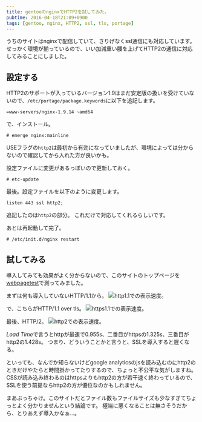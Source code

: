 ```yaml
---
title: gentooのnginxでHTTP2を試してみた。
pubtime: 2016-04-18T21:09+0900
tags: [gentoo, nginx, HTTP2, ssl, tls, portage]
---
```


うちのサイトはnginxで配信していて、さりげなくssl通信にも対応しています。
せっかく環境が揃っているので、いい加減重い腰を上げてHTTP2の通信に対応してみることにしました。

## 設定する
HTTP2のサポートが入っているバージョン1.9はまだ安定版の扱いを受けていないので、`/etc/portage/package.keywords`に以下を追記します。
```
=www-servers/nginx-1.9.14 ~amd64
```

で、インストール。
```
# emerge nginx:mainline
```
USEフラグの`http2`は最初から有効になっていましたが、環境によっては分からないので確認してから入れた方が良いかも。

設定ファイルに変更があるっぽいので更新しておく。
```
# etc-update
```

最後。設定ファイルを以下のように変更します。
```
listen 443 ssl http2;
```
追記したのは`http2`の部分。
これだけで対応してくれるらしいです。

あとは再起動して完了。
```
# /etc/init.d/nginx restart
```

## 試してみる
導入してみても効果がよく分からないので、このサイトのトップページを[webpagetest](http://www.webpagetest.org/)で測ってみました。

まずは何も導入していないHTTP/1.1から。
![http1.1での表示速度。](/blog/2016/04/http-plain.png)

で、こちらがHTTP/1.1 over tls。
![https1.1での表示速度。](/blog/2016/04/http-tls.png)

最後、HTTP/2。
![http2での表示速度。](/blog/2016/04/http-2.png)

*Load Time*で言うとhttpが最速で0.955s、二番目がhttpsの1.325s、三番目がhttp2の1.428s。
つまり、どういうことかと言うと、SSLを導入すると遅くなる。

といっても、なんでか知らないけどgoogle analyticsのjsを読み込むのにhttp2のときだけやたらと時間掛かってたりするので、ちょっと不公平な気がしますね。
CSSが読み込み終わるのはhttpsよりもhttp2の方が若干速く終わっているので、SSLを使う前提ならhttp2の方が優位なのかもしれません。

まあぶっちゃけ。このサイトだとファイル数もファイルサイズも少なすぎてちょっとよく分かりませんという結論です。
極端に悪くなることは無さそうだから、とりあえず導入かなぁ…。
